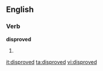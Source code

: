 ==English==

===Verb===
'''disproved'''

# {{past of|[[disprove]]}}

[[it:disproved]]
[[ta:disproved]]
[[vi:disproved]]